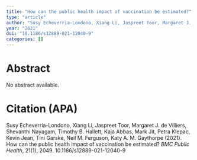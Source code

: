 ```yaml
---
title: "How can the public health impact of vaccination be estimated?"
type: "article"
author: "Susy Echeverria-Londono, Xiang Li, Jaspreet Toor, Margaret J. de Villiers, Shevanthi Nayagam, Timothy B. Hallett, Kaja Abbas, Mark Jit, Petra Klepac, Kevin Jean, Tini Garske, Neil M. Ferguson, Katy A. M. Gaythorpe"
year: "2021"
doi: "10.1186/s12889-021-12040-9"
categories: []
---
```


# Abstract
No abstract available.

# Citation (APA)
Susy Echeverria-Londono, Xiang Li, Jaspreet Toor, Margaret J. de Villiers, Shevanthi Nayagam, Timothy B. Hallett, Kaja Abbas, Mark Jit, Petra Klepac, Kevin Jean, Tini Garske, Neil M. Ferguson, Katy A. M. Gaythorpe (2021). How can the public health impact of vaccination be estimated? *BMC Public Health*, 21(1), 2049. 10.1186/s12889-021-12040-9

